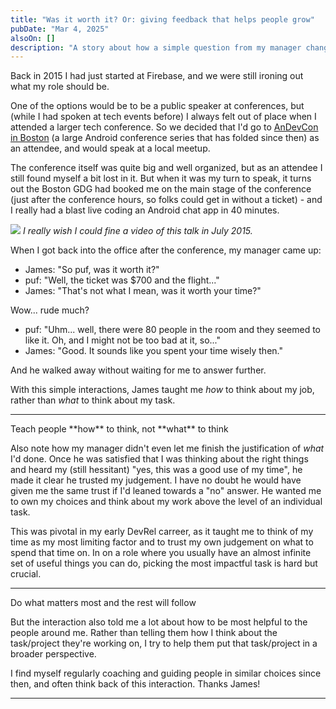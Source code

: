 ```yaml
---
title: "Was it worth it? Or: giving feedback that helps people grow"
pubDate: "Mar 4, 2025"
alsoOn: []
description: "A story about how a simple question from my manager changed how I think about my work."
---
```


Back in 2015 I had just started at Firebase, and we were still ironing out what my role should be. 

One of the options would be to be a public speaker at conferences, but (while I had spoken at tech events before) I always felt out of place when I attended a larger tech conference. So we decided that I'd go to [AnDevCon in Boston][adc] (a large Android conference series that has folded since then) as an attendee, and would speak at a local meetup.

The conference itself was quite big and well organized, but as an attendee I still found myself a bit lost in it. But when it was my turn to speak, it turns out the Boston GDG had booked me on the main stage of the conference (just after the conference hours, so folks could get in without a ticket) - and I really had a blast live coding an Android chat app in 40 minutes.

![](https://i.imgur.com/va65I6y.png)
*I really wish I could fine a video of this talk in July 2015.*

When I got back into the office after the conference, my manager came up: 

* James: "So puf, was it worth it?"
* puf: "Well, the ticket was $700 and the flight..."
* James: "That's not what I mean, was it worth your time?"

Wow... rude much?

* puf: "Uhm... well, there were 80 people in the room and they seemed to like it. Oh, and I might not be too bad at it, so..."
* James: "Good. It sounds like you spent your time wisely then."

And he walked away without waiting for me to answer further.

With this simple interactions, James taught me *how* to think about my job, rather than *what* to think about my task.

---

<PullQuote author="puf" align="right">
Teach people **how** to think, not **what** to think
</PullQuote>

Also note how my manager didn't even let me finish the justification of *what* I'd done. Once he was satisfied that I was thinking about the right things and heard my (still hessitant) "yes, this was a good use of my time", he made it clear he trusted my judgement. I have no doubt he would have given me the same trust if I'd leaned towards a "no" answer. He wanted me to own my choices and think about my work above the level of an individual task.

This was pivotal in my early DevRel carreer, as it taught me to think of my time as my most limiting factor and to trust my own judgement on what to spend that time on. In on a role where you usually have an almost infinite set of useful things you can do, picking the most impactful task is hard but crucial.

---

<PullQuote author="puf" align="left">
Do what matters most and the rest will follow
</PullQuote>

But the interaction also told me a lot about how to be most helpful to the people around me. Rather than telling them how I think about the task/project they're working on, I try to help them put that task/project in a broader perspective.

I find myself regularly coaching and guiding people in similar choices since then, and often think back of this interaction. Thanks James!

---
  
[adc]: https://www.meetup.com/boston-android/events/223364440/?eventOrigin=group_events_list